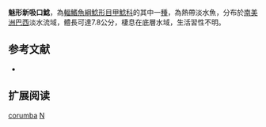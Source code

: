 {{Speciesbox
| name = 魅形新吸口鯰
| image = 
| image_width = 250px
| image_caption = 
| status = NE
| status_system = IUCN3.1
| genus = Neoplecostomus
| species = corumba
| authority = Zawadzki, Pavanelli & Langeani, 2008
| synonyms = 
}}

'''魅形新吸口鯰'''，為[[輻鰭魚綱|輻鰭魚綱]][[鯰形目|鯰形目]][[甲鯰科|甲鯰科]]的其中一[[種|種]]，為熱帶淡水魚，分布於[[南美洲|南美洲]][[巴西|巴西]]淡水流域，體長可達7.8公分，棲息在底層水域，生活習性不明。
==参考文献==
*{{FishBase_species|genus=Neoplecostomus|species=corumba|year=2015|month=2}}

== 扩展阅读 ==
{{refbegin}}
{{wikispecies-inline|Neoplecostomus corumba|魅形新吸口鯰}}
{{refend}}
{{Taxonbar|from=Q3763941}}

[[Category:新吸口鯰屬|corumba]]
[[Category:2008年描述的鱼类|N]]